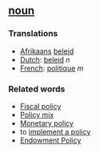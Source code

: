 ==[[noun]]==

===Translations===
*[[Afrikaans]] [[beleid]]
*[[Dutch]]: [[beleid]] ''n''
*[[French]]: [[politique]] ''m''

===Related words===
*[[Fiscal policy]]
*[[Policy mix]]
*[[Monetary policy]]
*to [[implement a policy]]
*[[Endowment Policy]]